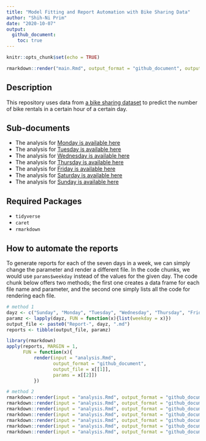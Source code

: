 ```yaml
---
title: "Model Fitting and Report Automation with Bike Sharing Data"
author: "Shih-Ni Prim"
date: "2020-10-07"
output: 
  github_document: 
    toc: true
---
```


```r
knitr::opts_chunk$set(echo = TRUE)
```

```r
rmarkdown::render("main.Rmd", output_format = "github_document", output_file = "README.md")
```

## Description  

This repository uses data from [a bike sharing dataset](https://archive.ics.uci.edu/ml/datasets/Bike+Sharing+Dataset) to predict the number of bike rentals in a certain hour of a certain day.  

## Sub-documents  

* The analysis for [Monday is available here](Report-Monday.md)
* The analysis for [Tuesday is available here](Report-Tuesday.md)
* The analysis for [Wednesday is available here](Report-Wednesday.md)
* The analysis for [Thursday is available here](Report-Thursday.md)
* The analysis for [Friday is available here](Report-Friday.md)
* The analysis for [Saturday is available here](Report-Saturday.md)
* The analysis for [Sunday is available here](Report-Sunday.md)

## Required Packages  

* `tidyverse`
* `caret`
* `rmarkdown`  

## How to automate the reports  

To generate reports for each of the seven days in a week, we can simply change the parameter and render a different file. In the code chunks, we would use `params$weekday` instead of the values for the given day. The code chunk below offers two methods; the first one creates a data frame for each file name and parameter, and the second one simply lists all the code for rendering each file.  

```r
# method 1
dayz <- c("Sunday", "Monday", "Tuesday", "Wednesday", "Thursday", "Friday", "Saturday", "Sunday")
paramz <- lapply(dayz, FUN = function(x){list(weekday = x)})
output_file <- paste0("Report-", dayz, ".md")
reports <- tibble(output_file, paramz)

library(rmarkdown)
apply(reports, MARGIN = 1,
      FUN = function(x){
          render(input = "analysis.Rmd",
                 output_format = "github_document",
                 output_file = x[[1]],
                 params = x[[2]])
          })

# method 2
rmarkdown::render(input = "analysis.Rmd", output_format = "github_document", output_file = "Report-Sunday.md", params = list(weekday = "Sunday"))
rmarkdown::render(input = "analysis.Rmd", output_format = "github_document", output_file = "Report-Monday.md", params = list(weekday = "Monday"))
rmarkdown::render(input = "analysis.Rmd", output_format = "github_document", output_file = "Report-Tuesday.md", params = list(weekday = "Tuesday"))
rmarkdown::render(input = "analysis.Rmd", output_format = "github_document", output_file = "Report-Wednesday.md", params = list(weekday = "Wednesday"))
rmarkdown::render(input = "analysis.Rmd", output_format = "github_document", output_file = "Report-Thursday.md", params = list(weekday = "Thursday"))
rmarkdown::render(input = "analysis.Rmd", output_format = "github_document", output_file = "Report-Friday.md", params = list(weekday = "Friday"))
rmarkdown::render(input = "analysis.Rmd", output_format = "github_document", output_file = "Report-Saturday.md", params = list(weekday = "Saturday"))
```
